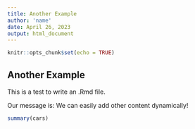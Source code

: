 ```yaml
---
title: Another Example
author: 'name'
date: April 26, 2023
output: html_document
---
```


```r
knitr::opts_chunk$set(echo = TRUE)
```

## Another Example

This is a test to write an .Rmd file. 

Our message is: We can easily add other content dynamically!

```r
summary(cars)
```


